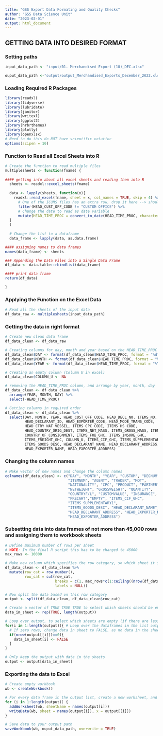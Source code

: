 ```yaml
---
title: "GSS Export Data Formating and Quality Checks"
author: "GSS Data Science Unit"
date: "2023-02-01"
output: html_document
---
```


## GETTING DATA INTO DESIRED FORMAT

### Setting paths

```r
input_data_path <- "input/01. Merchandised Export (10)_DEC.xlsx"

ouput_data_path <-"output/output_Merchandised_Exports_December_2022.xlsx"
```

### Loading Required R Packages

```r

library(readxl)    
library(tidyverse)
library(lubridate)
library(janitor)
library(writexl)
library(ggplot2)
library(hrbrthemes)
library(plotly)
library(openxlsx)
# Need to do this do NOT have scientific notation
options(scipen = 10)

```

### Function to Read all Excel Sheets into R

```r
# Create the function to read multiple files
multiplesheets <- function(fname) {
   
#### getting info about all excel sheets and reading them into R
  sheets <- readxl::excel_sheets(fname)
  
  data <- lapply(sheets, function(x){
    readxl::read_excel(fname, sheet = x, col_names = TRUE, skip = 4) %>% 
      # One of the ICUMS files has an extra row, drop it here --> should not be necessary
      filter(HEAD_CUST_OFF_CODE != "CUSTOM OFFICE") %>%
      # Change the date to read as date variable
      mutate(HEAD_TIME_PROC = convert_to_date(HEAD_TIME_PROC, character_fun = lubridate::dmy))
  }
  )
  
  # Change the list to a dataframe
  data_frame <- lapply(data, as.data.frame)

#### assigning names to data frames
names(data_frame) <- sheets

### Appending the Data Files into a Single Data Frame
df_data <- data.table::rbindlist(data_frame)

#### print data frame
return(df_data)

}

```
  

### Applying the Function on the Excel Data

```r
# Read all the sheets of the input data
df_data_raw <- multiplesheets(input_data_path)

```

### Getting the data in right format

```r
# Create new clean data frame
df_data_clean <- df_data_raw

# Creating columns for day, month and year based on the HEAD_TIME_PROC column
df_data_clean$DAY <- format(df_data_clean$HEAD_TIME_PROC, format = "%d")
df_data_clean$MONTH <- format(df_data_clean$HEAD_TIME_PROC, format = "%m")
df_data_clean$YEAR <- format(df_data_clean$HEAD_TIME_PROC, format = "%Y")

# Creating an empty column (Column U in excel)
df_data_clean$COLUMN_U <- NA

# removing the HEAD_TIME_PROC column, and arrange by year, month, day
df_data_clean <- df_data_clean %>% 
  arrange(YEAR, MONTH, DAY) %>% 
  select(-HEAD_TIME_PROC)

# Getting columns in required order
df_data_clean <- df_data_clean %>% 
  select(DAY, MONTH, YEAR, HEAD_CUST_OFF_CODE, HEAD_DECL_NO, ITEMS_NO,	
         HEAD_DECLARANT_ID, HEAD_EXPORTER_CODE, HEAD_MODE_TRANS_CODE, 
         HEAD_CTRY_NAT_VESSEL, ITEMS_CPC_CODE, ITEMS_HS_CODE, 
         HEAD_COUNTRY_ORIG_DEST, ITEMS_NET_MASS, ITEMS_GROSS_MASS, ITEMS_QTY, 
         COUNTRY_OF_CONSIGNMENT, ITEMS_FOB_GHC, ITEMS_INSURE_GHC, 
         ITEMS_FREIGHT_GHC, COLUMN_U, ITEMS_CIF_GHC, ITEMS_SUPPLEMENTARY1, 
         ITEMS_GOODS_DESC, HEAD_DECLARANT_NAME, HEAD_DECLARANT_ADDRESS, 
         HEAD_EXPORTER_NAME, HEAD_EXPORTER_ADDRESS)

```

### Changing the column names

```r
# Make vector of new names and change the column names
colnames(df_data_clean) <- c("DAY", "MONTH", "YEAR", "CUSTOM", "DECNUM", 
                             "ITEMNUM", "AGENT", "TRADER", "MOT",
                             "NATIONALITY", "CPC", "PRODUCT", "PARTNER", 
                             "NETWEIGHT", "GROSSWEIGHT", "QUANTITY", 
                             "COUNTRYF/L", "CUSTOMVALUE", "INSURANCE", 
                             "FREIGHT","EMPTY", "ITEMS_CIF_GHC",
                             "ITEMS_SUPPLEMENTARY1", 
                             "ITEMS_GOODS_DESC", "HEAD_DECLARANT_NAME",
                             "HEAD_DECLARANT_ADDRESS", "HEAD_EXPORTER_NAME", 
                             "HEAD_EXPORTER_ADDRESS")

```

### Subsetting data into data frames of not more than 45,000 rows and assigning them to workbook sheets

```r
# Define maximum number of rows per sheet
# NOTE: In the final R script this has to be changed to 45000
max_rows <- 10000

# Make new column which specifies the row category, so which sheet it should be on
df_data_clean <- df_data_clean %>% 
  mutate(row_cat = row_number(),
         row_cat = cut(row_cat, 
                       breaks = c(1, max_rows*c(1:ceiling((nrow(df_data_clean)/max_rows)), Inf) + 1), 
                       labels = NULL))

# Now split the data based on this row category
output <- split(df_data_clean, df_data_clean$row_cat)

# Create a vector of TRUE TRUE TRUE to select which sheets should be empty or not
data_in_sheet <- rep(TRUE, length(output))

# Loop over output, to select which sheets are empty (if there are less than the indicated max rows)
for(i in 1:length(output)){ # Loop over the dataframes in the list output
  # If zero rows, change data in sheet to FALSE, as no data in the sheet
  if(nrow(output[[i]])==0){
    data_in_sheet[i] <- FALSE
  }
}

# Only keep the output with data in the sheets
output <- output[data_in_sheet]
```

### Exporting the data to Excel

```r
# Create empty workbook
wb <- createWorkbook()

# For every data frame in the output list, create a new worksheet, and write the data to the worksheet
for (i in 1:length(output)) {
  addWorksheet(wb, sheetName = names(output[i]))
  writeData(wb, sheet = names(output[i]), x = output[[i]])
}

# Save data to your output path
saveWorkbook(wb, ouput_data_path, overwrite = TRUE)

```
